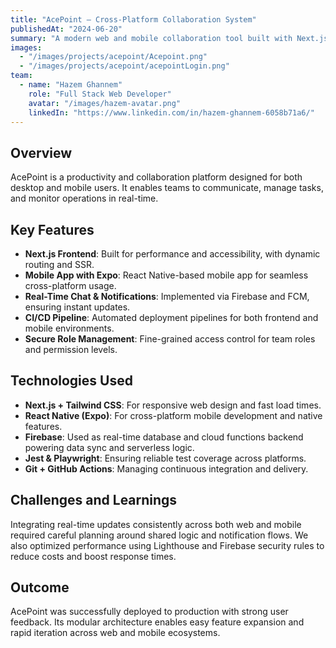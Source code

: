 ```yaml
---
title: "AcePoint – Cross-Platform Collaboration System"
publishedAt: "2024-06-20"
summary: "A modern web and mobile collaboration tool built with Next.js, React Native, Firebase, and CI/CD pipelines."
images:
  - "/images/projects/acepoint/Acepoint.png"
  - "/images/projects/acepoint/acepointLogin.png"
team:
  - name: "Hazem Ghannem"
    role: "Full Stack Web Developer"
    avatar: "/images/hazem-avatar.png"
    linkedIn: "https://www.linkedin.com/in/hazem-ghannem-6058b71a6/"
---
```


## Overview

AcePoint is a productivity and collaboration platform designed for both desktop and mobile users. It enables teams to communicate, manage tasks, and monitor operations in real-time.

## Key Features

- **Next.js Frontend**: Built for performance and accessibility, with dynamic routing and SSR.
- **Mobile App with Expo**: React Native-based mobile app for seamless cross-platform usage.
- **Real-Time Chat & Notifications**: Implemented via Firebase and FCM, ensuring instant updates.
- **CI/CD Pipeline**: Automated deployment pipelines for both frontend and mobile environments.
- **Secure Role Management**: Fine-grained access control for team roles and permission levels.

## Technologies Used

- **Next.js + Tailwind CSS**: For responsive web design and fast load times.
- **React Native (Expo)**: For cross-platform mobile development and native features.
- **Firebase**: Used as real-time database and cloud functions backend powering data sync and serverless logic.
- **Jest & Playwright**: Ensuring reliable test coverage across platforms.
- **Git + GitHub Actions**: Managing continuous integration and delivery.

## Challenges and Learnings

Integrating real-time updates consistently across both web and mobile required careful planning around shared logic and notification flows. We also optimized performance using Lighthouse and Firebase security rules to reduce costs and boost response times.

## Outcome

AcePoint was successfully deployed to production with strong user feedback. Its modular architecture enables easy feature expansion and rapid iteration across web and mobile ecosystems.
